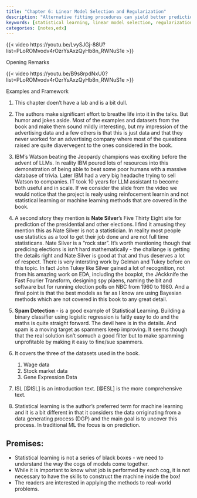 ```yaml
---
title: "Chapter 6: Linear Model Selection and Regularization"
description: "Alternative fitting procedures can yield better prediction accuracy and model interpretability"
keywords: [statistical learning, linear model selection, regularization, subset selection, shrinkage methods, ridge regression, lasso, best subset selection, forward and backward stepwise selection]
categories: [notes,edx]
---
```



::: {#fig-v1.1 .column-margin}
{{< video https://youtu.be/LvySJGj-88U?list=PLoROMvodv4rOzrYsAxzQyHb8n_RWNuS1e >}}

Opening Remarks
:::

::: {#fig-v1.2 .column-margin}
{{< video https://youtu.be/B9s8rpdNxU0?list=PLoROMvodv4rOzrYsAxzQyHb8n_RWNuS1e >}}

Examples and Framework
:::

1. This chapter doen't have a lab and is a bit dull. 
1. The authors make significant effort to breathe life into it in the talks. But humor and jokes aside. Most of the examples and datasets from the book and make them sound mildly interesting, but my impression of the advertising data and a few others is that this is just data and that they never worked for an advertising company where most of the queations raised are quite diavervegent to the ones considered in the book.
1. IBM's Watson beating the Jeopardy champions was exciting before the advent of LLMs. In reality IBM poured lots of resources into this demonstration of being able to beat some poor humans with a massive database of trivia. Later IBM had a very big headache trying to sell Watson to companies. IT took 10 years for LLM assistant to become both useful and in scale. If we consider the slide from the video we would notice that the project is realy using reinfocement learnin and not statistical learning or machine learning methods that are covered in the book.
1. A second story they  mention is **Nate Silver**'s Five Thirty Eight site for prediction of the  presidential and other elections. I find it amusing they mention this as Nate Silver is not a statistician. In reality most people use statistics as a tool to get their job done and are not full time statisticans. Nate Silver is a "rock star". It's worth mentioning though that predicing elections is isn't hard mathematically - the challange is getting the details right and Nate Silver is good at that and thus deserves a lot of respect. There is very intersting work by Gelman and Tukey before on this topic. In fact John Tukey like Silver gained a lot of recognition, not from his amazing work on EDA, including the boxplot, the JAckknife the Fast Fourier Transform, designing spy plaens, naming the bit and software but for running election polls on NBC from 1960 to 1980.  And a final point is that the best models as far as I know are using Bayesian methods which are not covered in this book to any great detail.

1. **Spam Detection** - is a good example of Statistical Learning. Building a binary classifier using logistic regression is faitly easy to do and the maths is quite straight forward. The devil here is in the details. And spam is a moving target as spammers keep improving. It seems though that the real solution isn't somuch a good filter but to make spamming unprofitable by making it easy to fine/sue spammers.
1. It covers the three of the datasets used in the book.
    1. Wage data
    2. Stock market data
    3. Gene Expression Data
1. ISL [@ISL] is an introduction text. [@ESL] is the more comprehensive text.
1. Statistical learning is the author's preferred term for machine learning and it is a bit different in that it considers the data orriginating from a data generating process (DGP) and the main goal is to uncover this process. In traditional ML the focus is on prediction.


## Premises:

- Statistical learning is not a series of black boxes - we need to understand the way the cogs of models come together.
- While it is important to know what job is performed by each cog, it is
not necessary to have the skills to construct the machine inside the
box!
- The readers are interested in applying the methods to real-world problems.

